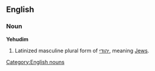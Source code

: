 ==English==

===Noun===
'''Yehudim'''

# Latinized masculine plural form of [[יהודי]], meaning [[Jew|Jews]].

[[Category:English nouns]]